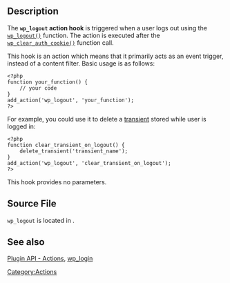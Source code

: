 ==Description==

The '''<tt>wp_logout</tt> action hook''' is triggered when a user logs out using the [[Function Reference/wp_logout|<tt>wp_logout()</tt>]] function. The action is executed after the [[Function Reference/wp_clear_auth_cookie|<tt>wp_clear_auth_cookie()</tt>]] function call.

This hook is an action which means that it primarily acts as an event trigger, instead of a content filter. Basic usage is as follows:

<pre>
<?php
function your_function() {
    // your code
}
add_action('wp_logout', 'your_function');
?>
</pre>

For example, you could use it to delete a [[Transients_API|transient]] stored while user is logged in:

<pre>
<?php
function clear_transient_on_logout() {
    delete_transient('transient_name');
}
add_action('wp_logout', 'clear_transient_on_logout');
?>
</pre>

This hook provides no parameters.

== Source File ==

<tt>wp_logout</tt> is located in {{Trac|wp-includes/pluggable.php}}.

== See also ==
[[Plugin API#Actions|Plugin API - Actions]], [[Plugin_API/Action_Reference/wp_login|wp_login]]


[[Category:Actions]]